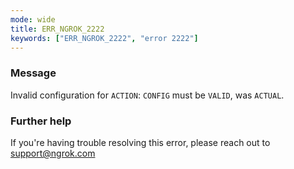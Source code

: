 ```yaml
---
mode: wide
title: ERR_NGROK_2222
keywords: ["ERR_NGROK_2222", "error 2222"]
---
```



### Message

Invalid configuration for `ACTION`: `CONFIG` must be `VALID`, was `ACTUAL`.

<ErrorDetails />

### Further help

If you're having trouble resolving this error, please reach out to [support@ngrok.com](mailto:support@ngrok.com?subject=Help%20with%20ERR_NGROK_2222)
